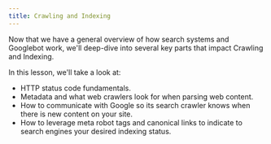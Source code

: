 ```yaml
---
title: Crawling and Indexing
---
```


Now that we have a general overview of how search systems and Googlebot work, we'll deep-dive into several key parts that impact Crawling and Indexing.

In this lesson, we'll take a look at:

- HTTP status code fundamentals.
- Metadata and what web crawlers look for when parsing web content.
- How to communicate with Google so its search crawler knows when there is new content on your site.
- How to leverage meta robot tags and canonical links to indicate to search engines your desired indexing status.
